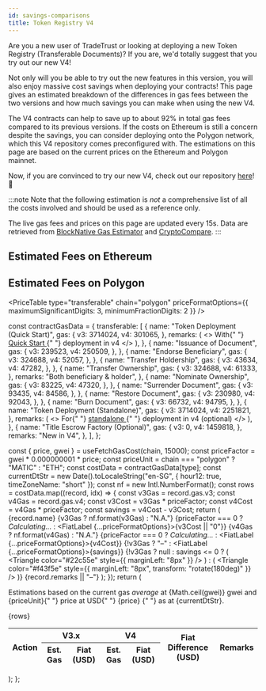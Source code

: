 ```yaml
---
id: savings-comparisons
title: Token Registry V4
---
```



Are you a new user of TradeTrust or looking at deploying a new Token Registry (Transferable Documents)? If you are, we'd totally suggest that you try out our new V4!

Not only will you be able to try out the new features in this version, you will also enjoy massive cost savings when deploying your contracts!
This page gives an estimated breakdown of the differences in gas fees between the two versions and how much savings you can make when using the new V4.

The V4 contracts can help to save up to about 92% in total gas fees compared to its previous versions.
If the costs on Ethereum is still a concern despite the savings, you can consider deploying onto the Polygon network, which this V4 repository comes preconfigured with.
The estimations on this page are based on the current prices on the Ethereum and Polygon mainnet.

Now, if you are convinced to try our new V4, check out our repository [here](https://github.com/Open-Attestation/token-registry/tree/master)! 🎉

:::note
Note that the following estimation is _not_ a comprehensive list of all the costs involved and should be used as a reference only.

The live gas fees and prices on this page are updated every 15s. Data are retrieved from [BlockNative Gas Estimator](https://www.blocknative.com/gas-estimator) and [CryptoCompare](https://www.cryptocompare.com/).
:::

## Estimated Fees on Ethereum

<PriceTable type="transferable" chain="ethereum" />

## Estimated Fees on Polygon

<PriceTable
  type="transferable"
  chain="polygon"
  priceFormatOptions={{ maximumSignificantDigits: 3, minimumFractionDigits: 2 }}
/>

const contractGasData = {
  transferable: [
    {
      name: "Token Deployment (Quick Start)",
      gas: {
        v3: 3714024,
        v4: 301065,
      },
      remarks: (
        <>
          With{" "}
          <a href="https://github.com/Open-Attestation/token-registry/tree/master#quick-start" target="_blank">
            Quick Start
          </a>{" "}
          deployment in v4
        </>
      ),
    },
    {
      name: "Issuance of Document",
      gas: {
        v3: 239523,
        v4: 250509,
      },
    },
    {
      name: "Endorse Beneficiary",
      gas: {
        v3: 324688,
        v4: 52057,
      },
    },
    {
      name: "Transfer Holdership",
      gas: {
        v3: 43634,
        v4: 47282,
      },
    },
    {
      name: "Transfer Ownership",
      gas: {
        v3: 324688,
        v4: 61333,
      },
      remarks: "Both beneficiary & holder",
    },
    {
      name: "Nominate Ownership",
      gas: {
        v3: 83225,
        v4: 47320,
      },
    },
    {
      name: "Surrender Document",
      gas: {
        v3: 93435,
        v4: 84586,
      },
    },
    {
      name: "Restore Document",
      gas: {
        v3: 230980,
        v4: 92043,
      },
    },
    {
      name: "Burn Document",
      gas: {
        v3: 66732,
        v4: 94795,
      },
    },
    {
      name: "Token Deployment (Standalone)",
      gas: {
        v3: 3714024,
        v4: 2251821,
      },
      remarks: (
        <>
          For{" "}
          <a href="https://github.com/Open-Attestation/token-registry/tree/master#stand-alone-contract" target="_blank">
            standalone
          </a>{" "}
          deployment in v4 (optional)
        </>
      ),
    },
    {
      name: "Title Escrow Factory (Optional)",
      gas: {
        v3: 0,
        v4: 1459818,
      },
      remarks: "New in V4",
    },
  ],
};

  const { price, gwei } = useFetchGasCost(chain, 15000);
  const priceFactor = gwei * 0.000000001 * price;
  const priceUnit = chain === "polygon" ? "MATIC" : "ETH";
  const costData = contractGasData[type];
  const currentDtStr = new Date().toLocaleString("en-SG", { hour12: true, timeZoneName: "short" });
  const nf = new Intl.NumberFormat();
  const rows = costData.map((record, idx) => {
    const v3Gas = record.gas.v3;
    const v4Gas = record.gas.v4;
    const v3Cost = v3Gas * priceFactor;
    const v4Cost = v4Gas * priceFactor;
    const savings = v4Cost - v3Cost;
    return (
      <tr key={idx}>
        <td>{record.name}</td>
        <td> {v3Gas ? nf.format(v3Gas) : "N.A."}</td>
        <td>
          {priceFactor === 0 ? <em>Calculating...</em> : <FiatLabel {...priceFormatOptions}>{v3Cost || "0"}</FiatLabel>}
        </td>
        <td> {v4Gas ? nf.format(v4Gas) : "N.A."}</td>
        <td>{priceFactor === 0 ? <em>Calculating...</em> : <FiatLabel {...priceFormatOptions}>{v4Cost}</FiatLabel>}</td>
        <td align="center">
          {!v3Gas ? "–" : <FiatLabel {...priceFormatOptions}>{savings}</FiatLabel>}
          {!v3Gas ? null : savings <= 0 ? (
            <Triangle color="#22c55e" style={{ marginLeft: "8px" }} />
          ) : (
            <Triangle color="#f43f5e" style={{ marginLeft: "8px", transform: "rotate(180deg)" }} />
          )}
        </td>
        <td>{record.remarks || "–"}</td>
      </tr>
    );
  });
  return (
    <div>
      <p>
        Estimations based on the current gas <em>average</em> at <BoxTag>{Math.ceil(gwei)} gwei</BoxTag> and {priceUnit}{" "}
        price at USD{" "}
        <BoxTag>
          <FiatLabel>{price}</FiatLabel>
        </BoxTag>{" "}
        as at {currentDtStr}.
      </p>
      <table>
        <thead>
          <tr>
            <th rowSpan="2">Action</th>
            <th colSpan="2">V3.x</th>
            <th colSpan="2">V4</th>
            <th rowSpan="2">Fiat Difference (USD)</th>
            <th rowSpan="2">Remarks</th>
          </tr>
          <tr>
            <th>Est. Gas</th>
            <th>Fiat (USD)</th>
            <th>Est. Gas</th>
            <th>Fiat (USD)</th>
          </tr>
        </thead>
        <tbody>{rows}</tbody>
      </table>
    </div>
  );
};
